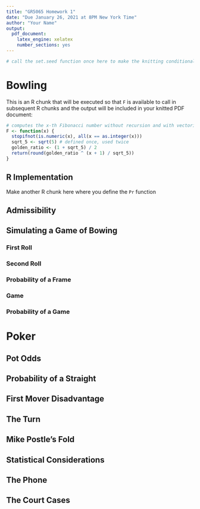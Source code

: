 ```yaml
---
title: "GR5065 Homework 1"
date: "Due January 26, 2021 at 8PM New York Time"
author: "Your Name"
output: 
  pdf_document: 
    latex_engine: xelatex
    number_sections: yes
---
```


```r
# call the set.seed function once here to make the knitting conditionally deterministic
```

# Bowling

This is an R chunk that will be executed so that `F` is available to call in subsequent R chunks
and the output will be included in your knitted PDF document:
```r
# computes the x-th Fibonacci number without recursion and with vectorization
F <- function(x) {
  stopifnot(is.numeric(x), all(x == as.integer(x)))
  sqrt_5 <- sqrt(5) # defined once, used twice
  golden_ratio <- (1 + sqrt_5) / 2
  return(round(golden_ratio ^ (x + 1) / sqrt_5))
}
```

## R Implementation

Make another R chunk here where you define the `Pr` function

## Admissibility

## Simulating a Game of Bowing

### First Roll

### Second Roll

### Probability of a Frame

### Game

### Probability of a Game

# Poker

## Pot Odds

## Probability of a Straight

## First Mover Disadvantage

## The Turn

## Mike Postle's Fold

## Statistical Considerations

## The Phone

## The Court Cases
